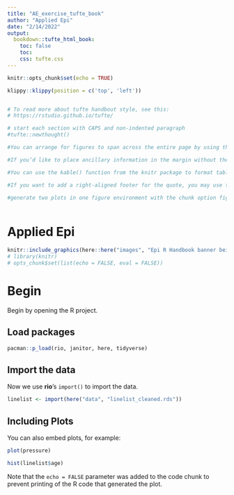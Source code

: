 ```yaml
---
title: "AE_exercise_tufte_book"
author: "Applied Epi"
date: "2/14/2022"
output:
  bookdown::tufte_html_book:
    toc: false
    toc: 
    css: tufte.css
---
```


```r
knitr::opts_chunk$set(echo = TRUE)

klippy::klippy(position = c('top', 'left'))


# To read more about tufte handbout style, see this:
# https://rstudio.github.io/tufte/

# start each section with CAPS and non-indented paragraph
#tufte::newthought()

#You can arrange for figures to span across the entire page by using the chunk option fig.fullwidth = TRUE

#If you’d like to place ancillary information in the margin without the sidenote mark (the superscript number), you can use the margin_note() function from tufte in an inline R expression. If you need to write anything in Markdown syntax, please use the marginfigure block described previously.

#You can use the kable() function from the knitr package to format tables that integrate well with the rest of the Tufte handout style. The table captions are placed in the margin like figures in the HTML output.

#If you want to add a right-aligned footer for the quote, you may use the function quote_footer() from tufte in an inline R expression.

#generate two plots in one figure environment with the chunk option fig.show = 'hold'



```

# Applied Epi


```r
knitr::include_graphics(here::here("images", "Epi R Handbook banner beige 1500x500.png"))
# library(knitr)
# opts_chunk$set(list(echo = FALSE, eval = FALSE))
```


# Begin

Begin by opening the R project. 


## Load packages

```r
pacman::p_load(rio, janitor, here, tidyverse)

```

## Import the data

Now we use **rio**'s `import()` to import the data.

```r

linelist <- import(here("data", "linelist_cleaned.rds"))
```

## Including Plots

You can also embed plots, for example:

```r
plot(pressure)
```

```r
hist(linelist$age)
```

Note that the `echo = FALSE` parameter was added to the code chunk to prevent printing of the R code that generated the plot.
